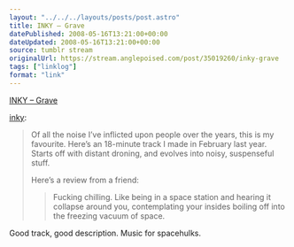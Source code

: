 ```yaml
---
layout: "../../../layouts/posts/post.astro"
title: INKY – Grave
datePublished: 2008-05-16T13:21:00+00:00
dateUpdated: 2008-05-16T13:21:00+00:00
source: tumblr stream
originalUrl: https://stream.anglepoised.com/post/35019260/inky-grave
tags: ["linklog"]
format: "link"
---
```


[INKY – Grave][1]

<a href="http://found.boxofjunk.ws/post/34963754">inky</a>:

> Of all the noise I’ve inflicted upon people over the years, this is my favourite. Here’s an 18-minute track I made in February last year. Starts off with distant droning, and evolves into noisy, suspenseful stuff.
>
> Here’s a review from a friend:
>
> > Fucking chilling. Like being in a space station and hearing it collapse around you, contemplating your insides boiling off into the freezing vacuum of space.

Good track, good description. Music for spacehulks.

[1]: http://www.last.fm/music/Inky/Grave
